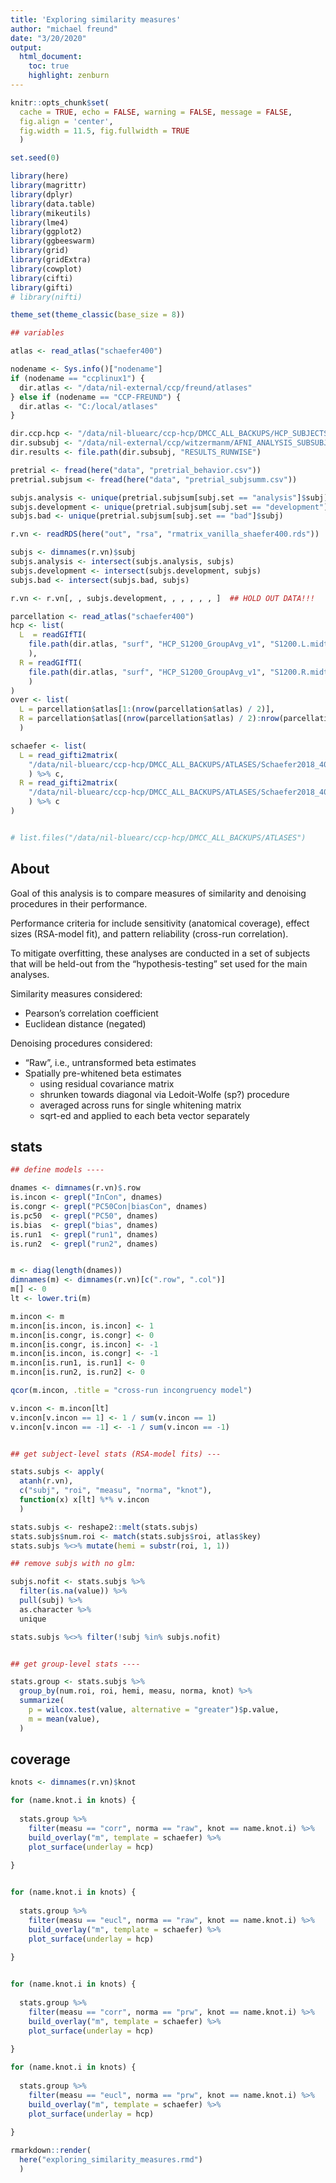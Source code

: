 ```yaml
---
title: 'Exploring similarity measures'
author: "michael freund"
date: "3/20/2020"
output:
  html_document:
    toc: true
    highlight: zenburn
---
```


```r

knitr::opts_chunk$set(
  cache = TRUE, echo = FALSE, warning = FALSE, message = FALSE,
  fig.align = 'center',
  fig.width = 11.5, fig.fullwidth = TRUE
  )

set.seed(0)

library(here)
library(magrittr)
library(dplyr)
library(data.table)
library(mikeutils)
library(lme4)
library(ggplot2)
library(ggbeeswarm)
library(grid)
library(gridExtra)
library(cowplot)
library(cifti)
library(gifti)
# library(nifti)

theme_set(theme_classic(base_size = 8))

## variables

atlas <- read_atlas("schaefer400")

nodename <- Sys.info()["nodename"]
if (nodename == "ccplinux1") {
  dir.atlas <- "/data/nil-external/ccp/freund/atlases"
} else if (nodename == "CCP-FREUND") {
  dir.atlas <- "C:/local/atlases"
}

dir.ccp.hcp <- "/data/nil-bluearc/ccp-hcp/DMCC_ALL_BACKUPS/HCP_SUBJECTS_BACKUPS/AFNI_ANALYSIS"
dir.subsubj <- "/data/nil-external/ccp/witzermanm/AFNI_ANALYSIS_SUBSUBJECT"
dir.results <- file.path(dir.subsubj, "RESULTS_RUNWISE")

pretrial <- fread(here("data", "pretrial_behavior.csv"))
pretrial.subjsum <- fread(here("data", "pretrial_subjsumm.csv"))

subjs.analysis <- unique(pretrial.subjsum[subj.set == "analysis"]$subj)
subjs.development <- unique(pretrial.subjsum[subj.set == "development"]$subj)
subjs.bad <- unique(pretrial.subjsum[subj.set == "bad"]$subj)

r.vn <- readRDS(here("out", "rsa", "rmatrix_vanilla_shaefer400.rds"))  ## vanilla RSA

subjs <- dimnames(r.vn)$subj
subjs.analysis <- intersect(subjs.analysis, subjs)
subjs.development <- intersect(subjs.development, subjs)
subjs.bad <- intersect(subjs.bad, subjs)

r.vn <- r.vn[, , subjs.development, , , , , , ]  ## HOLD OUT DATA!!!

parcellation <- read_atlas("schaefer400")
hcp <- list(
  L  = readGIfTI(
    file.path(dir.atlas, "surf", "HCP_S1200_GroupAvg_v1", "S1200.L.midthickness_MSMAll.32k_fs_LR.surf.gii")
    ),
  R = readGIfTI(
    file.path(dir.atlas, "surf", "HCP_S1200_GroupAvg_v1", "S1200.R.midthickness_MSMAll.32k_fs_LR.surf.gii")
    )
)
over <- list(
  L = parcellation$atlas[1:(nrow(parcellation$atlas) / 2)], 
  R = parcellation$atlas[(nrow(parcellation$atlas) / 2):nrow(parcellation$atlas)]
  )

schaefer <- list(
  L = read_gifti2matrix(
    "/data/nil-bluearc/ccp-hcp/DMCC_ALL_BACKUPS/ATLASES/Schaefer2018_400Parcels_7Networks_order_L.label.gii"
    ) %>% c,
  R = read_gifti2matrix(
    "/data/nil-bluearc/ccp-hcp/DMCC_ALL_BACKUPS/ATLASES/Schaefer2018_400Parcels_7Networks_order_R.label.gii"
    ) %>% c
)


# list.files("/data/nil-bluearc/ccp-hcp/DMCC_ALL_BACKUPS/ATLASES")

```

## About

Goal of this analysis is to compare measures of similarity and denoising procedures in their performance.

Performance criteria for include sensitivity (anatomical coverage), effect sizes (RSA-model fit), and pattern reliability (cross-run correlation).

To mitigate overfitting, these analyses are conducted in a set of subjects that will be held-out from the "hypothesis-testing" set used for the main analyses.

Similarity measures considered:

* Pearson's correlation coefficient
* Euclidean distance (negated)

Denoising procedures considered:

* "Raw", i.e., untransformed beta estimates
* Spatially pre-whitened beta estimates
  * using residual covariance matrix
  * shrunken towards diagonal via Ledoit-Wolfe (sp?) procedure
  * averaged across runs for single whitening matrix
  * sqrt-ed and applied to each beta vector separately

## stats

```r

## define models ----

dnames <- dimnames(r.vn)$.row
is.incon <- grepl("InCon", dnames)
is.congr <- grepl("PC50Con|biasCon", dnames)
is.pc50  <- grepl("PC50", dnames)
is.bias  <- grepl("bias", dnames)
is.run1  <- grepl("run1", dnames)
is.run2  <- grepl("run2", dnames)


m <- diag(length(dnames))
dimnames(m) <- dimnames(r.vn)[c(".row", ".col")]
m[] <- 0
lt <- lower.tri(m)

m.incon <- m
m.incon[is.incon, is.incon] <- 1
m.incon[is.congr, is.congr] <- 0
m.incon[is.congr, is.incon] <- -1
m.incon[is.incon, is.congr] <- -1
m.incon[is.run1, is.run1] <- 0
m.incon[is.run2, is.run2] <- 0

qcor(m.incon, .title = "cross-run incongruency model")

v.incon <- m.incon[lt]
v.incon[v.incon == 1] <- 1 / sum(v.incon == 1)
v.incon[v.incon == -1] <- -1 / sum(v.incon == -1)


## get subject-level stats (RSA-model fits) ---

stats.subjs <- apply(
  atanh(r.vn), 
  c("subj", "roi", "measu", "norma", "knot"),
  function(x) x[lt] %*% v.incon
  )

stats.subjs <- reshape2::melt(stats.subjs)
stats.subjs$num.roi <- match(stats.subjs$roi, atlas$key)
stats.subjs %<>% mutate(hemi = substr(roi, 1, 1))

## remove subjs with no glm:

subjs.nofit <- stats.subjs %>%
  filter(is.na(value)) %>%
  pull(subj) %>%
  as.character %>%
  unique

stats.subjs %<>% filter(!subj %in% subjs.nofit)


## get group-level stats ----

stats.group <- stats.subjs %>%
  group_by(num.roi, roi, hemi, measu, norma, knot) %>%
  summarize(
    p = wilcox.test(value, alternative = "greater")$p.value,
    m = mean(value),
  )


```



## coverage

```r

knots <- dimnames(r.vn)$knot

for (name.knot.i in knots) {
  
  stats.group %>%
    filter(measu == "corr", norma == "raw", knot == name.knot.i) %>%
    build_overlay("m", template = schaefer) %>%
    plot_surface(underlay = hcp)
  
}


for (name.knot.i in knots) {
  
  stats.group %>%
    filter(measu == "eucl", norma == "raw", knot == name.knot.i) %>%
    build_overlay("m", template = schaefer) %>%
    plot_surface(underlay = hcp)
  
}


for (name.knot.i in knots) {
  
  stats.group %>%
    filter(measu == "corr", norma == "prw", knot == name.knot.i) %>%
    build_overlay("m", template = schaefer) %>%
    plot_surface(underlay = hcp)
  
}

for (name.knot.i in knots) {
  
  stats.group %>%
    filter(measu == "eucl", norma == "prw", knot == name.knot.i) %>%
    build_overlay("m", template = schaefer) %>%
    plot_surface(underlay = hcp)
  
}

rmarkdown::render(
  here("exploring_similarity_measures.rmd")
  )

```

